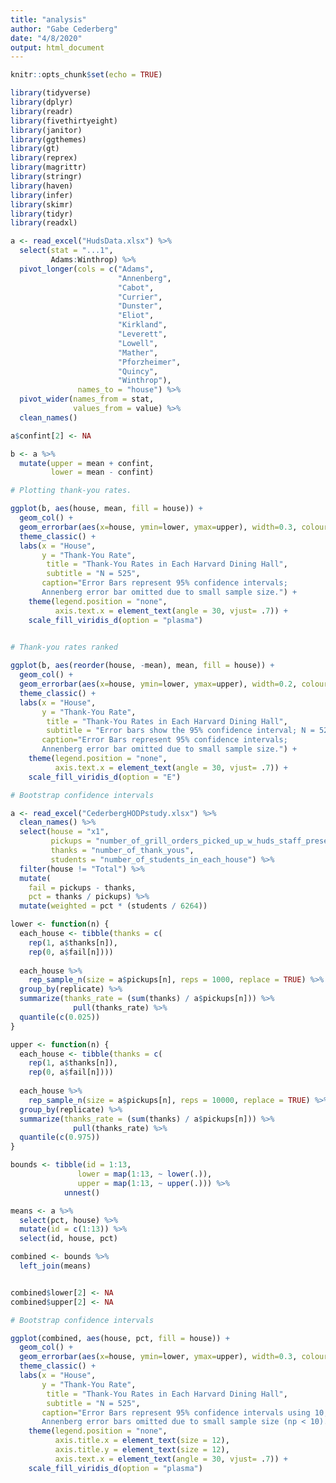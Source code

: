 ```yaml
---
title: "analysis"
author: "Gabe Cederberg"
date: "4/8/2020"
output: html_document
---
```


```r
knitr::opts_chunk$set(echo = TRUE)

library(tidyverse)
library(dplyr)
library(readr)
library(fivethirtyeight)
library(janitor)
library(ggthemes)
library(gt)
library(reprex)
library(magrittr)
library(stringr)
library(haven)
library(infer)
library(skimr)
library(tidyr)
library(readxl)
```

```r
a <- read_excel("HudsData.xlsx") %>% 
  select(stat = "...1",
         Adams:Winthrop) %>% 
  pivot_longer(cols = c("Adams", 
                        "Annenberg",
                        "Cabot",
                        "Currier",
                        "Dunster",
                        "Eliot",
                        "Kirkland",
                        "Leverett",
                        "Lowell",
                        "Mather",
                        "Pforzheimer",
                        "Quincy",
                        "Winthrop"),
               names_to = "house") %>% 
  pivot_wider(names_from = stat, 
              values_from = value) %>% 
  clean_names() 

a$confint[2] <- NA

b <- a %>% 
  mutate(upper = mean + confint,
         lower = mean - confint)
```


```r

# Plotting thank-you rates.

ggplot(b, aes(house, mean, fill = house)) +
  geom_col() +
  geom_errorbar(aes(x=house, ymin=lower, ymax=upper), width=0.3, colour="black", alpha=0.8, size=.3) + 
  theme_classic() +
  labs(x = "House", 
       y = "Thank-You Rate", 
        title = "Thank-You Rates in Each Harvard Dining Hall", 
        subtitle = "N = 525",
       caption="Error Bars represent 95% confidence intervals; 
       Annenberg error bar omitted due to small sample size.") +
    theme(legend.position = "none",
          axis.text.x = element_text(angle = 30, vjust= .7)) +
    scale_fill_viridis_d(option = "plasma")
  
```

```r
# Thank-you rates ranked

ggplot(b, aes(reorder(house, -mean), mean, fill = house)) +
  geom_col() +
  geom_errorbar(aes(x=house, ymin=lower, ymax=upper), width=0.2, colour="black", alpha=0.7, size=.3) + 
  theme_classic() +
  labs(x = "House", 
       y = "Thank-You Rate", 
        title = "Thank-You Rates in Each Harvard Dining Hall", 
        subtitle = "Error bars show the 95% confidence interval; N = 525",
       caption="Error Bars represent 95% confidence intervals;
       Annenberg error bar omitted due to small sample size.") +
    theme(legend.position = "none",
          axis.text.x = element_text(angle = 30, vjust= .7)) +
    scale_fill_viridis_d(option = "E")


```

```r

# Bootstrap confidence intervals

a <- read_excel("CederbergHODPstudy.xlsx") %>% 
  clean_names() %>%
  select(house = "x1",
         pickups = "number_of_grill_orders_picked_up_w_huds_staff_present",
         thanks = "number_of_thank_yous",
         students = "number_of_students_in_each_house") %>% 
  filter(house != "Total") %>% 
  mutate(
    fail = pickups - thanks,
    pct = thanks / pickups) %>% 
  mutate(weighted = pct * (students / 6264))

lower <- function(n) {
  each_house <- tibble(thanks = c(
    rep(1, a$thanks[n]),
    rep(0, a$fail[n])))
  
  each_house %>% 
    rep_sample_n(size = a$pickups[n], reps = 1000, replace = TRUE) %>% 
  group_by(replicate) %>% 
  summarize(thanks_rate = (sum(thanks) / a$pickups[n])) %>% 
              pull(thanks_rate) %>% 
  quantile(c(0.025))
}

upper <- function(n) {
  each_house <- tibble(thanks = c(
    rep(1, a$thanks[n]),
    rep(0, a$fail[n])))
  
  each_house %>% 
    rep_sample_n(size = a$pickups[n], reps = 10000, replace = TRUE) %>% 
  group_by(replicate) %>% 
  summarize(thanks_rate = (sum(thanks) / a$pickups[n])) %>% 
              pull(thanks_rate) %>% 
  quantile(c(0.975))
}

bounds <- tibble(id = 1:13,
               lower = map(1:13, ~ lower(.)),
               upper = map(1:13, ~ upper(.))) %>% 
            unnest()

means <- a %>% 
  select(pct, house) %>% 
  mutate(id = c(1:13)) %>% 
  select(id, house, pct)

combined <- bounds %>% 
  left_join(means)


combined$lower[2] <- NA
combined$upper[2] <- NA
```

```r

# Bootstrap confidence intervals

ggplot(combined, aes(house, pct, fill = house)) +
  geom_col() +
  geom_errorbar(aes(x=house, ymin=lower, ymax=upper), width=0.3, colour="black", alpha=0.8, size=.3) + 
  theme_classic() +
  labs(x = "House", 
       y = "Thank-You Rate", 
        title = "Thank-You Rates in Each Harvard Dining Hall", 
        subtitle = "N = 525",
       caption="Error Bars represent 95% confidence intervals using 10,000 bootstrapped samples; 
       Annenberg error bars omitted due to small sample size (np < 10).", size = 0.05) +
    theme(legend.position = "none",
          axis.title.x = element_text(size = 12),
          axis.title.y = element_text(size = 12),
          axis.text.x = element_text(angle = 30, vjust= .7)) +
    scale_fill_viridis_d(option = "plasma")
```

